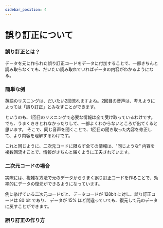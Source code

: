 ```yaml
---
sidebar_position: 4
---
```


# 誤り訂正について

### 誤り訂正とは？

データを元に作られた誤り訂正コードをデータに付加することで、一部きちんと読み取らなくても、だいたい読み取れていればデータの内容がわかるようになる。

### 簡単な例

英語のリスニングは、だいたい2回流れますよね。2回目の音声は、考えようによっては「誤り訂正」とみなすことができます。

というのも、1回目のリスニングで必要な情報は全て受け取っているわけです。でも、うまくききとれなかったりして、一部よくわからないところが出てくると思います。
そこで、同じ音声を聞くことで、1回目の聞き取った内容を修正して、より内容を理解するわけです。

これと同じように、二次元コードに限らず全ての情報は、"同じような" 内容を複数回流すことで、情報がきちんと届くように工夫されています。

### 二次元コードの場合

実際には、複雑な方法で元のデータからうまく誤り訂正コードを作ることで、効率的にデータの復元ができるようになっています。

例に挙げている二次元コードだと、データコードが 128bit に対し、誤り訂正コードは 80 bit であり、
データが 15% ほど間違っていても、復元して元のデータに戻すことができます。

### 誤り訂正の作り方
